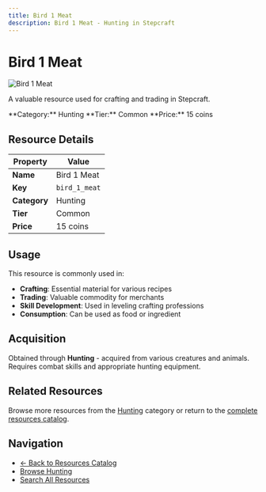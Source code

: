 ```yaml
---
title: Bird 1 Meat
description: Bird 1 Meat - Hunting in Stepcraft
---
```


# Bird 1 Meat

<div className="flex items-start gap-6 mb-8">
  <div className="flex-shrink-0">
    <img src="/assets/resources/hunting/bird_1_meat.png" alt="Bird 1 Meat" className="w-24 h-24 border rounded-lg" />
  </div>
  <div className="flex-1">
    <div className="space-y-2">
      <p className="text-lg text-muted-foreground">A valuable resource used for crafting and trading in Stepcraft.</p>
      <div className="flex flex-wrap gap-4 text-sm">
        <span className="px-2 py-1 bg-blue-100 dark:bg-blue-900 rounded-md">
          **Category:** Hunting
        </span>
        <span className="px-2 py-1 bg-gray-100 dark:bg-gray-900 rounded-md">
          **Tier:** Common
        </span>
        <span className="px-2 py-1 bg-green-100 dark:bg-green-900 rounded-md">
          **Price:** 15 coins
        </span>
      </div>
    </div>
  </div>
</div>

## Resource Details

| Property | Value |
|----------|-------|
| **Name** | Bird 1 Meat |
| **Key** | `bird_1_meat` |
| **Category** | Hunting |
| **Tier** | Common |
| **Price** | 15 coins |


## Usage

This resource is commonly used in:

- **Crafting**: Essential material for various recipes
- **Trading**: Valuable commodity for merchants
- **Skill Development**: Used in leveling crafting professions
- **Consumption**: Can be used as food or ingredient

## Acquisition

Obtained through **Hunting** - acquired from various creatures and animals. Requires combat skills and appropriate hunting equipment.

## Related Resources

Browse more resources from the [Hunting](/docs/resources#hunting) category or return to the [complete resources catalog](/docs/resources).

## Navigation

- [← Back to Resources Catalog](/docs/resources)
- [Browse Hunting](/docs/resources#hunting)
- [Search All Resources](/search)
